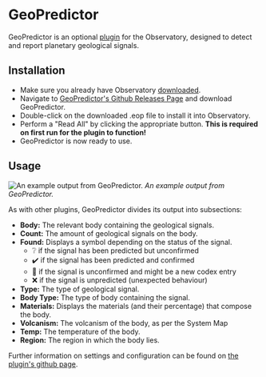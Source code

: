 # GeoPredictor

GeoPredictor is an optional [plugin](/plugins) for the Observatory, designed to detect and report planetary geological signals.

## Installation

  * Make sure you already have Observatory [downloaded](/release).
  * Navigate to [GeoPredictor's Github Releases Page](https://github.com/mcmuttons/GeoPredictor/releases) and download GeoPredictor.
  * Double-click on the downloaded .eop file to install it into Observatory.
  * Perform a "Read All" by clicking the appropriate button. **This is required on first run for the plugin to function!**
  * GeoPredictor is now ready to use.

## Usage


![An example output from GeoPredictor.](../../../public/geopredictor-example.png)
*An example output from GeoPredictor.*

As with other plugins, GeoPredictor divides its output into subsections:

  * **Body:** The relevant body containing the geological signals.
  * **Count:** The amount of geological signals on the body.
  * **Found:** Displays a symbol depending on the status of the signal.
    * ❔ if the signal has been predicted but unconfirmed
    * ✔️ if the signal has been predicted and confirmed
    * 🔷 if the signal is unconfirmed and might be a new codex entry
    * ❌ if the signal is unpredicted (unexpected behaviour)
  * **Type:** The type of geological signal.
  * **Body Type:** The type of body containing the signal.
  * **Materials:** Displays the materials (and their percentage) that compose the body.
  * **Volcanism:** The volcanism of the body, as per the System Map
  * **Temp:** The temperature of the body.
  * **Region:** The region in which the body lies.

Further information on settings and configuration can be found on [the plugin's github page](https://github.com/mcmuttons/GeoPredictor).
